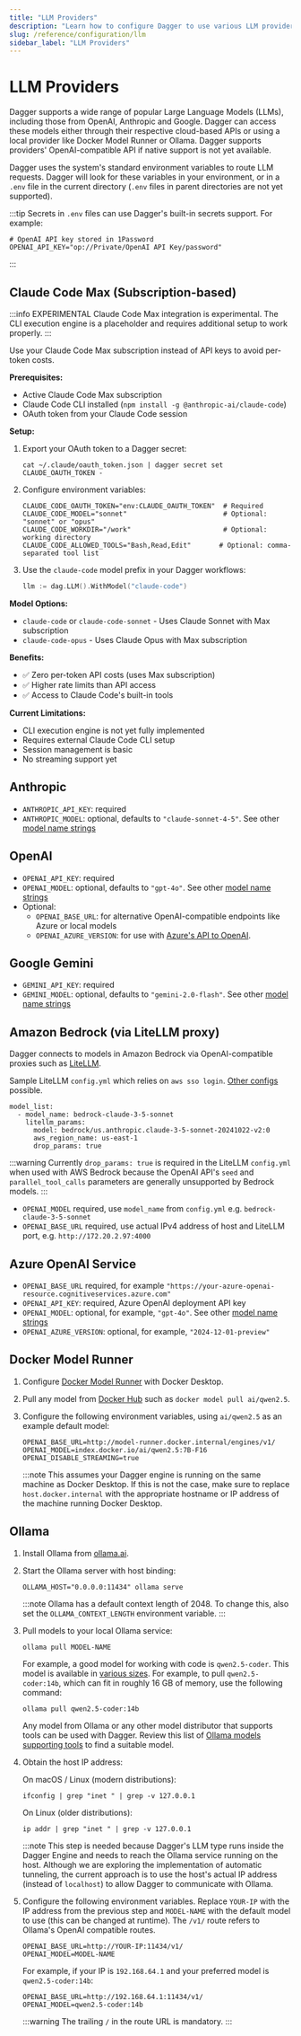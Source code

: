```yaml
---
title: "LLM Providers"
description: "Learn how to configure Dagger to use various LLM providers for your workflows, including OpenAI, Anthropic, Google Gemini, and more."
slug: /reference/configuration/llm
sidebar_label: "LLM Providers"
---
```



# LLM Providers

Dagger supports a wide range of popular Large Language Models (LLMs), including those from OpenAI, Anthropic and Google. Dagger can access these models either through their respective cloud-based APIs or using a local provider like Docker Model Runner or Ollama. Dagger supports providers' OpenAI-compatible API if native support is not yet available.

Dagger uses the system's standard environment variables to route LLM requests. Dagger will look for these variables in your environment, or in a `.env` file in the current directory (`.env` files in parent directories are not yet supported).

:::tip
Secrets in `.env` files can use Dagger's built-in secrets support. For example:

```shell
# OpenAI API key stored in 1Password
OPENAI_API_KEY="op://Private/OpenAI API Key/password"
```
:::

## Claude Code Max (Subscription-based)

:::info EXPERIMENTAL
Claude Code Max integration is experimental. The CLI execution engine is a placeholder and requires additional setup to work properly.
:::

Use your Claude Code Max subscription instead of API keys to avoid per-token costs.

**Prerequisites:**
- Active Claude Code Max subscription
- Claude Code CLI installed (`npm install -g @anthropic-ai/claude-code`)
- OAuth token from your Claude Code session

**Setup:**

1. Export your OAuth token to a Dagger secret:
   ```shell
   cat ~/.claude/oauth_token.json | dagger secret set CLAUDE_OAUTH_TOKEN -
   ```

2. Configure environment variables:
   ```shell
   CLAUDE_CODE_OAUTH_TOKEN="env:CLAUDE_OAUTH_TOKEN"  # Required
   CLAUDE_CODE_MODEL="sonnet"                        # Optional: "sonnet" or "opus"
   CLAUDE_CODE_WORKDIR="/work"                       # Optional: working directory
   CLAUDE_CODE_ALLOWED_TOOLS="Bash,Read,Edit"       # Optional: comma-separated tool list
   ```

3. Use the `claude-code` model prefix in your Dagger workflows:
   ```go
   llm := dag.LLM().WithModel("claude-code")
   ```

**Model Options:**
- `claude-code` or `claude-code-sonnet` - Uses Claude Sonnet with Max subscription
- `claude-code-opus` - Uses Claude Opus with Max subscription

**Benefits:**
- ✅ Zero per-token API costs (uses Max subscription)
- ✅ Higher rate limits than API access
- ✅ Access to Claude Code's built-in tools

**Current Limitations:**
- CLI execution engine is not yet fully implemented
- Requires external Claude Code CLI setup
- Session management is basic
- No streaming support yet

## Anthropic

- `ANTHROPIC_API_KEY`: required
- `ANTHROPIC_MODEL`: optional, defaults to `"claude-sonnet-4-5"`. See other [model name strings](https://docs.anthropic.com/en/docs/about-claude/models/all-models)

## OpenAI

- `OPENAI_API_KEY`: required
- `OPENAI_MODEL`: optional, defaults to `"gpt-4o"`. See other [model name strings](https://platform.openai.com/docs/models)
- Optional:
  - `OPENAI_BASE_URL`: for alternative OpenAI-compatible endpoints like Azure or local models
  - `OPENAI_AZURE_VERSION`: for use with [Azure's API to OpenAI](https://learn.microsoft.com/en-us/azure/ai-services/openai/overview).

## Google Gemini

- `GEMINI_API_KEY`: required
- `GEMINI_MODEL`: optional, defaults to `"gemini-2.0-flash"`. See other [model name strings](https://ai.google.dev/gemini-api/docs/models/gemini)

## Amazon Bedrock (via LiteLLM proxy)

Dagger connects to models in Amazon Bedrock via OpenAI-compatible proxies such as [LiteLLM](https://www.litellm.ai/).

Sample LiteLLM `config.yml` which relies on `aws sso login`. [Other configs](https://docs.litellm.ai/docs/providers/bedrock#litellm-proxy-usage) possible.
```
model_list:
  - model_name: bedrock-claude-3-5-sonnet
    litellm_params:
      model: bedrock/us.anthropic.claude-3-5-sonnet-20241022-v2:0
      aws_region_name: us-east-1
      drop_params: true
```

:::warning
Currently `drop_params: true` is required in the LiteLLM `config.yml` when used with AWS Bedrock because the OpenAI API's `seed` and `parallel_tool_calls` parameters are generally unsupported by Bedrock models.
:::

- `OPENAI_MODEL` required, use `model_name` from `config.yml` e.g. `bedrock-claude-3-5-sonnet`
- `OPENAI_BASE_URL` required, use actual IPv4 address of host and LiteLLM port, e.g. `http://172.20.2.97:4000`

## Azure OpenAI Service

- `OPENAI_BASE_URL` required, for example `"https://your-azure-openai-resource.cognitiveservices.azure.com"`
- `OPENAI_API_KEY`: required, Azure OpenAI deployment API key
- `OPENAI_MODEL`: optional, for example, `"gpt-4o"`. See other [model name strings](https://learn.microsoft.com/en-us/azure/ai-services/openai/concepts/models)
- `OPENAI_AZURE_VERSION`: optional, for example, `"2024-12-01-preview"`

## Docker Model Runner

1. Configure [Docker Model Runner](https://docs.docker.com/desktop/introduction/features/model-runner/) with Docker Desktop.
2. Pull any model from [Docker Hub](https://hub.docker.com/u/ai) such as `docker model pull ai/qwen2.5`.
3. Configure the following environment variables, using `ai/qwen2.5` as an example default model:

    ```shell
    OPENAI_BASE_URL=http://model-runner.docker.internal/engines/v1/
    OPENAI_MODEL=index.docker.io/ai/qwen2.5:7B-F16
    OPENAI_DISABLE_STREAMING=true
    ```

    :::note
    This assumes your Dagger engine is running on the same machine as Docker Desktop. If this is not the case, make sure to replace `host.docker.internal` with the appropriate hostname or IP address of the machine running Docker Desktop.

## Ollama

1. Install Ollama from [ollama.ai](https://ollama.ai).

1. Start the Ollama server with host binding:

    ```shell
    OLLAMA_HOST="0.0.0.0:11434" ollama serve
    ```

    :::note
    Ollama has a default context length of 2048. To change this, also set the `OLLAMA_CONTEXT_LENGTH` environment variable.
    :::

1. Pull models to your local Ollama service:

      ```shell
      ollama pull MODEL-NAME
      ```

    For example, a good model for working with code is `qwen2.5-coder`. This model is available in [various sizes](https://ollama.com/library/qwen2.5-coder). For example, to pull `qwen2.5-coder:14b`, which can fit in roughly 16 GB of memory, use the following command:

      ```shell
      ollama pull qwen2.5-coder:14b
      ```

    Any model from Ollama or any other model distributor that supports tools can be used with Dagger. Review this list of [Ollama models supporting tools](https://ollama.com/search?c=tools) to find a suitable model.

1. Obtain the host IP address:

    On macOS / Linux (modern distributions):

    ```shell
    ifconfig | grep "inet " | grep -v 127.0.0.1
    ```

    On Linux (older distributions):

    ```shell
    ip addr | grep "inet " | grep -v 127.0.0.1
    ```

    :::note
    This step is needed because Dagger's LLM type runs inside the Dagger Engine and needs to reach the Ollama service running on the host. Although we are exploring the implementation of automatic tunneling, the current approach is to use the host's actual IP address (instead of `localhost`) to allow Dagger to communicate with Ollama.

1. Configure the following environment variables. Replace `YOUR-IP` with the IP address from the previous step and `MODEL-NAME` with the default model to use (this can be changed at runtime). The `/v1/` route refers to Ollama's OpenAI compatible routes.

    ```plaintext
    OPENAI_BASE_URL=http://YOUR-IP:11434/v1/
    OPENAI_MODEL=MODEL-NAME
    ```

    For example, if your IP is `192.168.64.1` and your preferred model is `qwen2.5-coder:14b`:

    ```shell
    OPENAI_BASE_URL=http://192.168.64.1:11434/v1/
    OPENAI_MODEL=qwen2.5-coder:14b
    ```

    :::warning
    The trailing `/` in the route URL is mandatory.
    :::
